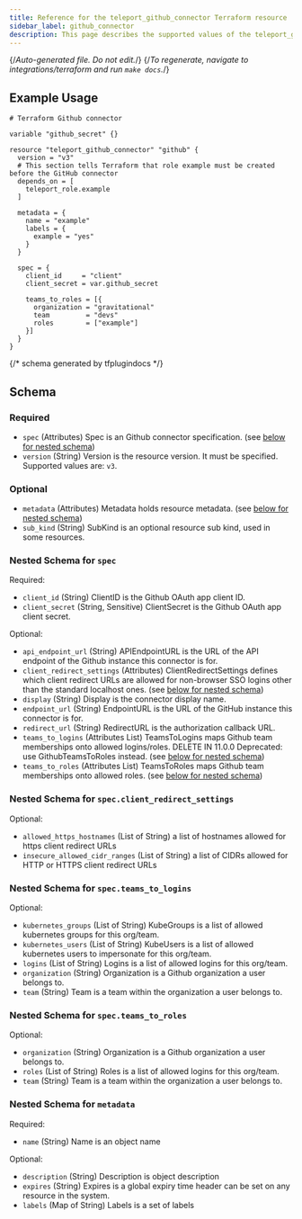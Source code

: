 ```yaml
---
title: Reference for the teleport_github_connector Terraform resource
sidebar_label: github_connector
description: This page describes the supported values of the teleport_github_connector resource of the Teleport Terraform provider.
---
```


{/*Auto-generated file. Do not edit.*/}
{/*To regenerate, navigate to integrations/terraform and run `make docs`.*/}



## Example Usage

```hcl
# Terraform Github connector

variable "github_secret" {}

resource "teleport_github_connector" "github" {
  version = "v3"
  # This section tells Terraform that role example must be created before the GitHub connector
  depends_on = [
    teleport_role.example
  ]

  metadata = {
    name = "example"
    labels = {
      example = "yes"
    }
  }

  spec = {
    client_id     = "client"
    client_secret = var.github_secret

    teams_to_roles = [{
      organization = "gravitational"
      team         = "devs"
      roles        = ["example"]
    }]
  }
}
```

{/*  schema generated by tfplugindocs */}
## Schema

### Required

- `spec` (Attributes) Spec is an Github connector specification. (see [below for nested schema](#nested-schema-for-spec))
- `version` (String) Version is the resource version. It must be specified. Supported values are: `v3`.

### Optional

- `metadata` (Attributes) Metadata holds resource metadata. (see [below for nested schema](#nested-schema-for-metadata))
- `sub_kind` (String) SubKind is an optional resource sub kind, used in some resources.

### Nested Schema for `spec`

Required:

- `client_id` (String) ClientID is the Github OAuth app client ID.
- `client_secret` (String, Sensitive) ClientSecret is the Github OAuth app client secret.

Optional:

- `api_endpoint_url` (String) APIEndpointURL is the URL of the API endpoint of the Github instance this connector is for.
- `client_redirect_settings` (Attributes) ClientRedirectSettings defines which client redirect URLs are allowed for non-browser SSO logins other than the standard localhost ones. (see [below for nested schema](#nested-schema-for-specclient_redirect_settings))
- `display` (String) Display is the connector display name.
- `endpoint_url` (String) EndpointURL is the URL of the GitHub instance this connector is for.
- `redirect_url` (String) RedirectURL is the authorization callback URL.
- `teams_to_logins` (Attributes List) TeamsToLogins maps Github team memberships onto allowed logins/roles.  DELETE IN 11.0.0 Deprecated: use GithubTeamsToRoles instead. (see [below for nested schema](#nested-schema-for-specteams_to_logins))
- `teams_to_roles` (Attributes List) TeamsToRoles maps Github team memberships onto allowed roles. (see [below for nested schema](#nested-schema-for-specteams_to_roles))

### Nested Schema for `spec.client_redirect_settings`

Optional:

- `allowed_https_hostnames` (List of String) a list of hostnames allowed for https client redirect URLs
- `insecure_allowed_cidr_ranges` (List of String) a list of CIDRs allowed for HTTP or HTTPS client redirect URLs


### Nested Schema for `spec.teams_to_logins`

Optional:

- `kubernetes_groups` (List of String) KubeGroups is a list of allowed kubernetes groups for this org/team.
- `kubernetes_users` (List of String) KubeUsers is a list of allowed kubernetes users to impersonate for this org/team.
- `logins` (List of String) Logins is a list of allowed logins for this org/team.
- `organization` (String) Organization is a Github organization a user belongs to.
- `team` (String) Team is a team within the organization a user belongs to.


### Nested Schema for `spec.teams_to_roles`

Optional:

- `organization` (String) Organization is a Github organization a user belongs to.
- `roles` (List of String) Roles is a list of allowed logins for this org/team.
- `team` (String) Team is a team within the organization a user belongs to.



### Nested Schema for `metadata`

Required:

- `name` (String) Name is an object name

Optional:

- `description` (String) Description is object description
- `expires` (String) Expires is a global expiry time header can be set on any resource in the system.
- `labels` (Map of String) Labels is a set of labels


